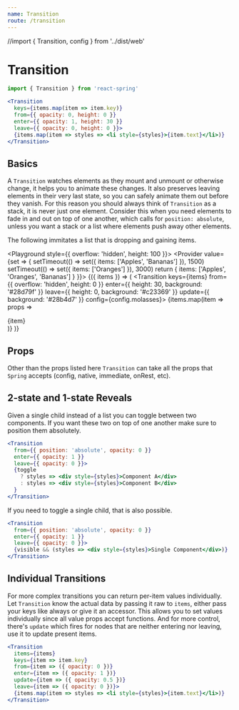 ```yaml
---
name: Transition
route: /transition
---
```


//import { Transition, config } from '../dist/web' 

# Transition

```jsx
import { Transition } from 'react-spring'

<Transition
  keys={items.map(item => item.key)}
  from={{ opacity: 0, height: 0 }}
  enter={{ opacity: 1, height: 30 }}
  leave={{ opacity: 0, height: 0 }}>
  {items.map(item => styles => <li style={styles}>{item.text}</li>)}
</Transition>
```

## Basics

A `Transition` watches elements as they mount and unmount or otherwise change, it helps you to animate these changes. It also preserves leaving elements in their very last state, so you can safely animate them out before they vanish. For this reason you should always think of `Transition` as a stack, it is never just one element. Consider this when you need elements to fade in and out on top of one another, which calls for `position: absolute`, unless you want a stack or a list where elements push away other elements.

The following immitates a list that is dropping and gaining items.

<Playground style={{ overflow: 'hidden', height: 100 }}>
  <Provider value={set => {
    setTimeout(() => set({ items: ['Apples', 'Bananas'] }), 1500)
    setTimeout(() => set({ items: ['Oranges'] }), 3000)
    return { items: ['Apples', 'Oranges', 'Bananas'] }
  }}>
    <Consumer>
      {({ items }) => (
      <Transition
        keys={items}
        from={{ overflow: 'hidden', height: 0 }}
        enter={{ height: 30, background: '#28d79f' }}
        leave={{ height: 0, background: '#c23369' }}
        update={{ background: '#28b4d7' }}
        config={config.molasses}>
        {items.map(item => props => <div style={props}>{item}</div>)}
      </Transition>
    )}
    </Consumer>
  </Provider>
</Playground>

## Props

Other than the props listed here `Transition` can take all the props that `Spring` accepts (config, native, immediate, onRest, etc).

<PropsTable of={Transition} />

## 2-state and 1-state Reveals

Given a single child instead of a list you can toggle between two components. If you want these two on top of one another make sure to position them absolutely.

```jsx
<Transition
  from={{ position: 'absolute', opacity: 0 }}
  enter={{ opacity: 1 }}
  leave={{ opacity: 0 }}>
  {toggle
    ? styles => <div style={styles}>Component A</div>
    : styles => <div style={styles}>Component B</div>
  }
</Transition>
```

If you need to toggle a single child, that is also possible.

```jsx
<Transition
  from={{ position: 'absolute', opacity: 0 }}
  enter={{ opacity: 1 }} 
  leave={{ opacity: 0 }}>
  {visible && (styles => <div style={styles}>Single Component</div>)}
</Transition>
```

## Individual Transitions

For more complex transitions you can return per-item values individually. Let `Transition` know the actual data by passing it raw to `items`, either pass your keys like always or give it an accessor. This allows you to set values individually since all value props accept functions. And for more control, there's `update` which fires for nodes that are neither entering nor leaving, use it to update present items.

```jsx
<Transition
  items={items}
  keys={item => item.key}
  from={item => ({ opacity: 0 })}
  enter={item => ({ opacity: 1 })}
  update={item => ({ opacity: 0.5 })}
  leave={item => ({ opacity: 0 })}>
  {items.map(item => styles => <li style={styles}>{item.text}</li>)}
</Transition>
```